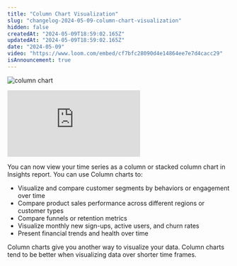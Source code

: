 ```yaml
---
title: "Column Chart Visualization"
slug: "changelog-2024-05-09-column-chart-visualization"
hidden: false
createdAt: "2024-05-09T18:59:02.165Z"
updatedAt: "2024-05-09T18:59:02.165Z"
date: "2024-05-09"
video: "https://www.loom.com/embed/cf7bfc28090d4e14864ee7e7d4cacc29"
isAnnouncement: true
---
```


![column chart](/changelog/column-chart.png)

<div
  style={{
    position: "relative",
    paddingBottom: "64.90384615384616%",
    height: 0,
  }}
>
  <iframe
    src="https://www.loom.com/embed/cf7bfc28090d4e14864ee7e7d4cacc29"
    frameBorder="0"
    webkitallowfullscreen="true"
    mozallowfullscreen="true"
    allowFullScreen
    style={{
      position: "absolute",
      top: 0,
      left: 0,
      width: "100%",
      height: "100%",
    }}
  ></iframe>
</div>

You can now view your time series as a column or stacked column chart in Insights report. You can use Column charts to:

- Visualize and compare customer segments by behaviors or engagement over time
- Compare product sales performance across different regions or customer types
- Compare funnels or retention metrics
- Visualize monthly new sign-ups, active users, and churn rates
- Present financial trends and health over time

Column charts give you another way to visualize your data. Column charts tend to be better when visualizing data over shorter time frames.
